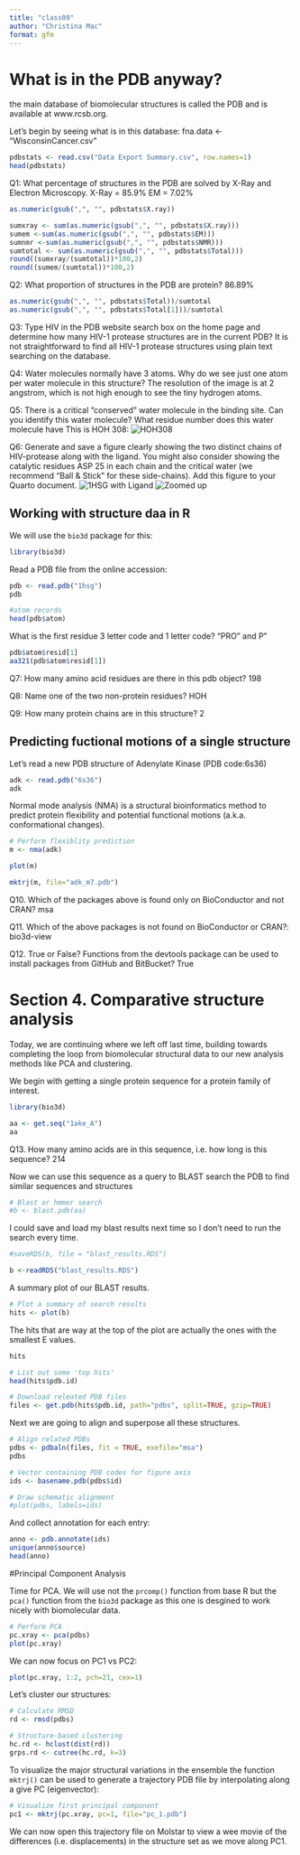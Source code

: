 ```yaml
---
title: "class09"
author: "Christina Mac"
format: gfm
---
```


# What is in the PDB anyway?

the main database of biomolecular structures is called the PDB and is available at www.rcsb.org. 

Let's begin by seeing what is in this database: 
fna.data <- "WisconsinCancer.csv"
```r
pdbstats <- read.csv("Data Export Summary.csv", row.names=1)
head(pdbstats)
```
Q1: What percentage of structures in the PDB are solved by X-Ray and Electron Microscopy.
X-Ray = 85.9%
EM = 7.02%

```r
as.numeric(gsub(",", "", pdbstats$X.ray))
```
```r
sumxray <- sum(as.numeric(gsub(",", "", pdbstats$X.ray)))
sumem <-sum(as.numeric(gsub(",", "", pdbstats$EM)))
sumnmr <-sum(as.numeric(gsub(",", "", pdbstats$NMR)))
sumtotal <- sum(as.numeric(gsub(",", "", pdbstats$Total)))
round((sumxray/(sumtotal))*100,2)
round((sumem/(sumtotal))*100,2)

```

Q2: What proportion of structures in the PDB are protein?
86.89%
```r
as.numeric(gsub(",", "", pdbstats$Total))/sumtotal
as.numeric(gsub(",", "", pdbstats$Total[1]))/sumtotal
```

Q3: Type HIV in the PDB website search box on the home page and determine how many HIV-1 protease structures are in the current PDB?
It is not straightforward to find all HIV-1 protease structures using plain text searching on the database.

Q4: Water molecules normally have 3 atoms. Why do we see just one atom per water molecule in this structure?
The resolution of the image is at 2 angstrom, which is not high enough to see the tiny hydrogen atoms.

Q5: There is a critical “conserved” water molecule in the binding site. Can you identify this water molecule? What residue number does this water molecule have
This is HOH 308:
![HOH308](Water.png)

Q6: Generate and save a figure clearly showing the two distinct chains of HIV-protease along with the ligand. You might also consider showing the catalytic residues ASP 25 in each chain and the critical water (we recommend “Ball & Stick” for these side-chains). Add this figure to your Quarto document.
![1HSG with Ligand](1HSG.png)
![Zoomed up](zoom.png)

## Working with structure daa in R

We will use the `bio3d` package for this:
```r
library(bio3d)
```

Read a PDB file from the online accession:

```r
pdb <- read.pdb("1hsg")
pdb
```

```r
#atom records
head(pdb$atom)
```
What is the first residue 3 letter code and 1 letter code?
"PRO" and P"
```r
pdb$atom$resid[1]
aa321(pdb$atom$resid[1])
```
Q7: How many amino acid residues are there in this pdb object? 
198

Q8: Name one of the two non-protein residues? 
HOH

Q9: How many protein chains are in this structure?
2


## Predicting fuctional motions of a single structure

Let's read a new PDB structure of Adenylate Kinase (PDB code:6s36)

```r
adk <- read.pdb("6s36")
adk
```
Normal mode analysis (NMA) is a structural bioinformatics method to predict protein flexibility and potential functional motions (a.k.a. conformational changes).

```r
# Perform flexiblity prediction
m <- nma(adk)
```
```r
plot(m)
```

```r
mktrj(m, file="adk_m7.pdb")
```
Q10. Which of the packages above is found only on BioConductor and not CRAN? 
msa

Q11. Which of the above packages is not found on BioConductor or CRAN?: 
bio3d-view

Q12. True or False? Functions from the devtools package can be used to install packages from GitHub and BitBucket?
True 

# Section 4. Comparative structure analysis 

Today, we are continuing where we left off last time, building towards completing the loop from biomolecular structural data to our new analysis methods like PCA and clustering. 

We begin with getting a single protein sequence for a protein family of interest. 
```r
library(bio3d)

aa <- get.seq("1ake_A")
aa
```
Q13. How many amino acids are in this sequence, i.e. how long is this sequence?
214

Now we can use this sequence as a query to BLAST search the PDB to find similar sequences and structures 

```r
# Blast or hmmer search 
#b <- blast.pdb(aa)
```

I could save and load my blast results next time so I don't need to run the search every time.

```r
#saveRDS(b, file = "blast_results.RDS")
```

```r
b <-readRDS("blast_results.RDS")
```


A summary plot of our BLAST results.
```r
# Plot a summary of search results
hits <- plot(b)
```
The hits that are way at the top of the plot are actually the ones with the smallest E values.

```r
hits
```


```r
# List out some 'top hits'
head(hits$pdb.id)
```
```r
# Download releated PDB files
files <- get.pdb(hits$pdb.id, path="pdbs", split=TRUE, gzip=TRUE)
```
Next we are going to align and superpose all these structures. 
```r
# Align related PDBs
pdbs <- pdbaln(files, fit = TRUE, exefile="msa")
pdbs
```

```r
# Vector containing PDB codes for figure axis
ids <- basename.pdb(pdbs$id)

# Draw schematic alignment
#plot(pdbs, labels=ids)
```

And collect annotation for each entry: 
```r
anno <- pdb.annotate(ids)
unique(anno$source)
head(anno)
```

#Principal Component Analysis

Time for PCA. We will use not the `prcomp()` function from base R but the `pca()` function from the `bio3d` package as this one is desgined to work nicely with biomolecular data.

```r
# Perform PCA
pc.xray <- pca(pdbs)
plot(pc.xray)
```

We can now focus on PC1 vs PC2:

```r
plot(pc.xray, 1:2, pch=21, cex=1)
```

Let's cluster our structures: 

```r
# Calculate RMSD
rd <- rmsd(pdbs)

# Structure-based clustering
hc.rd <- hclust(dist(rd))
grps.rd <- cutree(hc.rd, k=3)

```
To visualize the major structural variations in the ensemble the function `mktrj()` can be used to generate a trajectory PDB file by interpolating along a give PC (eigenvector):

```r
# Visualize first principal component
pc1 <- mktrj(pc.xray, pc=1, file="pc_1.pdb")
```

We can now open this trajectory file on Molstar to view a wee movie of the differences (i.e. displacements) in the structure set as we move along PC1. 

